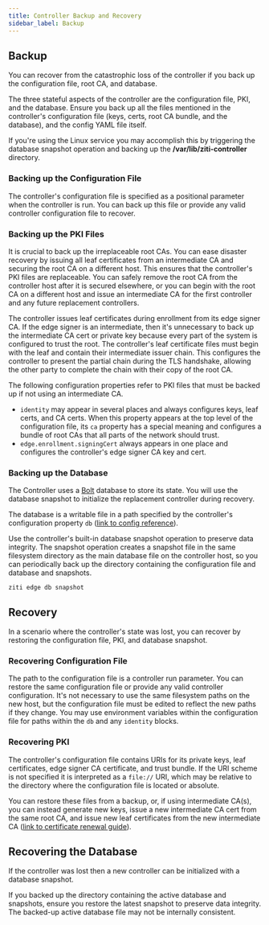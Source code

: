 ```yaml
---
title: Controller Backup and Recovery
sidebar_label: Backup
---
```


## Backup

You can recover from the catastrophic loss of the controller if you back up the configuration file, root CA, and
database.

The three stateful aspects of the controller are the configuration file, PKI, and the database. Ensure you back up all
the files mentioned in the controller's configuration file (keys, certs, root CA bundle, and the database), and the
config YAML file itself.

If you're using the Linux service you may accomplish this by triggering the database snapshot operation and backing up
the **/var/lib/ziti-controller** directory.

### Backing up the Configuration File

The controller's configuration file is specified as a positional parameter when the controller is run. You can back
up this file or provide any valid controller configuration file to recover.

### Backing up the PKI Files

It is crucial to back up the irreplaceable root CAs. You can ease disaster recovery by issuing all leaf certificates
from an intermediate CA and securing the root CA on a different host. This ensures that the controller's PKI files are
replaceable. You can safely remove the root CA from the controller host after it is secured elsewhere, or you can begin
with the root CA on a different host and issue an intermediate CA for the first controller and any future replacement
controllers.

The controller issues leaf certificates during enrollment from its edge signer CA. If the edge signer is an
intermediate, then it's unnecessary to back up the intermediate CA cert or private key because every part of the system
is configured to trust the root. The controller's leaf certificate files must begin with the leaf and contain their
intermediate issuer chain. This configures the controller to present the partial chain during the TLS handshake,
allowing the other party to complete the chain with their copy of the root CA.

The following configuration properties refer to PKI files that must be backed up if not using an intermediate CA.

-   `identity` may appear in several places and always configures keys, leaf certs, and CA certs. When this property
    appears at the top level of the configuration file, its `ca` property has a special meaning and configures a bundle of
    root CAs that all parts of the network should trust.
-   `edge.enrollment.signingCert` always appears in one place and configures the controller's edge signer CA key and cert.

### Backing up the Database

The Controller uses a [Bolt](https://github.com/etcd-io/bbolt) database to store its state. You will use the database
snapshot to initialize the replacement controller during recovery.

The database is a writable file in a path specified by the controller's configuration property `db` ([link to config
reference](/reference/30-configuration/controller.md#db)).

Use the controller's built-in database snapshot operation to preserve data integrity. The snapshot operation creates a
snapshot file in the same filesystem directory as the main database file on the controller host, so you can periodically
back up the directory containing the configuration file and database and snapshots.

```text
ziti edge db snapshot
```

## Recovery

In a scenario where the controller's state was lost, you can recover by restoring the configuration file, PKI, and
database snapshot.

### Recovering Configuration File

The path to the configuration file is a controller run parameter. You can restore the same configuration file or
provide any valid controller configuration. It's not necessary to use the same filesystem paths on the new host, but the
configuration file must be edited to reflect the new paths if they change. You may use environment variables within the
configuration file for paths within the `db` and any `identity` blocks.

### Recovering PKI

The controller's configuration file contains URIs for its private keys, leaf certificates, edge signer CA
certificate, and trust bundle. If the URI scheme is not specified it is interpreted as a `file://` URI, which may be
relative to the directory where the configuration file is located or absolute.

You can restore these files from a backup, or, if using intermediate CA(s), you can instead generate new keys, issue a
new intermediate CA cert from the same root CA, and issue new leaf certificates from the new intermediate CA ([link to certificate renewal guide](/guides/troubleshooting/pki-troubleshooting/renew-cert.md)).

## Recovering the Database

If the controller was lost then a new controller can be initialized with a database snapshot.

If you backed up the directory containing the active database and snapshots, ensure you restore the latest snapshot to
preserve data integrity. The backed-up active database file may not be internally consistent.
